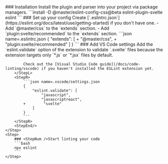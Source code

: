 <StepSection className="mt:50">
    <Step $row>
        <StepL>
            ### <StepNum />Installation
            Install the plugin and parser into your project via package managers.
        </StepL>
        <StepR>
            ```install
            -D @master/eslint-config-css@beta eslint-plugin-svelte eslint
            ```
        </StepR>
    </Step>
    <Step $row>
        <StepL>
            ### <StepNum />Set up your config
            Create [`.eslintrc.json`](https://eslint.org/docs/latest/use/getting-started) if you don't have one.
            - Add `@master/css` to the `extends` section.
            - Add `plugin:svelte/recommended` to the `extends` section.
        </StepL>
        <StepR>
            ```json name=.eslintrc.json
            {
                "extends": [
            +         "@master/css",
            +         "plugin:svelte/recommended"
                ]
            }
            ```
        </StepR>
    </Step>
    <Step $row>
        <StepL>
            ### <StepNum />Add VS Code settings
            Add the `eslint.validate` option of the extension to validate `.svelte` files because the extension targets only `*.js` or `*.jsx` files by default.

            Check out the [Visual Studio Code guide](/docs/code-linting/vscode) if you haven't installed the ESLint extension yet.
        </StepL>
        <StepR>
            ```json name=.vscode/settings.json
            { 
                "eslint.validate": [
                    "javascript",
                    "javascriptreact",
            +        "svelte"
                ]
            }
            ```
        </StepR>
        <StepEnd/>
    </Step>
    <Step>
        ### <StepNum />Start linting your code
        ```bash
        npx eslint
        ```
    </Step>
</StepSection>